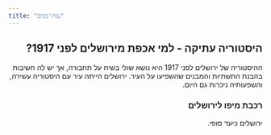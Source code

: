 ```yaml
---
title: "עות'מנים"
---
```

::: {dir="rtl"}
## היסטוריה עתיקה - למי אכפת מירושלים לפני 1917?

ההיסטוריה של ירושלים לפני 1917 היא נושא שולי בשיח על תחבורה, אך יש לה חשיבות בהבנת התשתיות והמבנים שהשפיעו על העיר. ירושלים הייתה עיר עם היסטוריה עשירה, והשפעותיה ניכרות גם היום.

### רכבת מיפו לירושלים

ירושלים כיעד סופי.
:::